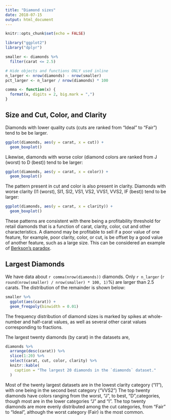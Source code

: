 ```yaml
---
title: "Diamond sizes"
date: 2018-07-15
output: html_document
---
```


```r
knitr::opts_chunk$set(echo = FALSE)
```

```r
library("ggplot2")
library("dplyr")

smaller <- diamonds %>%
  filter(carat <= 2.5)
```

```r
# Hide objects and functions ONLY used inline
n_larger <- nrow(diamonds) - nrow(smaller)
pct_larger <- n_larger / nrow(diamonds) * 100

comma <- function(x) {
  format(x, digits = 2, big.mark = ",")
}
```

## Size and Cut, Color, and Clarity

Diamonds with lower quality cuts (cuts are ranked from "Ideal" to "Fair") tend 
to be be larger.
```r
ggplot(diamonds, aes(y = carat, x = cut)) +
  geom_boxplot()
```
Likewise, diamonds with worse color (diamond colors are ranked from J (worst)
to D (best)) tend to be larger:

```r
ggplot(diamonds, aes(y = carat, x = color)) +
  geom_boxplot()
```

The pattern present in cut and color is also present in clarity. Diamonds with 
worse clarity  (I1 (worst), SI1, SI2, VS1, VS2, VVS1, VVS2, IF (best)) tend to
be larger:

```r
ggplot(diamonds, aes(y = carat, x = clarity)) +
  geom_boxplot()
```

These patterns are consistent with there being a profitability threshold for 
retail diamonds that is a function of carat, clarity, color, cut and other 
characteristics. A diamond may be profitable to sell if a poor value of one
feature, for example, poor clarity, color, or cut, is be offset by a good value
of another feature, such as a large size. This can be considered an example
of [Berkson's paradox](https://en.wikipedia.org/wiki/Berkson%27s_paradox).

## Largest Diamonds

We have data about `r comma(nrow(diamonds))` diamonds. Only
`r n_larger` (`r round(nrow(smaller) / nrow(smaller) * 100, 1)`%) are larger
than 2.5 carats. The distribution of the remainder is shown below:

```r
smaller %>%
  ggplot(aes(carat)) +
  geom_freqpoly(binwidth = 0.01)
```

The frequency distribution of diamond sizes is marked by spikes at
whole-number and half-carat values, as well as several other carat values
corresponding to fractions.

The largest twenty diamonds (by carat) in the datasets are,

```r
diamonds %>%
  arrange(desc(carat)) %>%
  slice(1:20) %>%
  select(carat, cut, color, clarity) %>%
  knitr::kable(
    caption = "The largest 20 diamonds in the `diamonds` dataset."
  )
```

Most of the twenty largest datasets are in the lowest clarity category ("I1"),
with one being in the second best category ("VVS2") The top twenty diamonds 
have colors ranging from the worst, "J", to best, "D",categories, though most
are in the lower categories "J" and "I". The top twenty diamonds are more evenly
distributed among the cut categories, from "Fair" to "Ideal", although the worst
category (Fair) is the most common.
